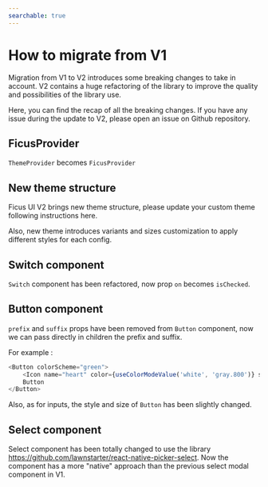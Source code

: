 ```yaml
---
searchable: true
---
```



# How to migrate from V1

Migration from V1 to V2 introduces some breaking changes to take in account.
V2 contains a huge refactoring of the library to improve the quality and possibilities of the library use.

Here, you can find the recap of all the breaking changes. If you have any issue during the update to V2, please open an issue on Github repository.

## FicusProvider

`ThemeProvider` becomes `FicusProvider`

## New theme structure

Ficus UI V2 brings new theme structure, please update your custom theme following instructions <Link href="/docs/customization">here</Link>.

Also, new theme introduces variants and sizes customization to apply different styles for each config.

## Switch component

`Switch` component has been refactored, now prop `on` becomes `isChecked`.

## Button component

`prefix` and `suffix` props have been removed from `Button` component, now we can pass directly in children the prefix and suffix.

For example :

```js
<Button colorScheme="green">
    <Icon name="heart" color={useColorModeValue('white', 'gray.800')} size="xl" mr="sm" />
    Button
</Button>
```

Also, as for inputs, the style and size of `Button` has been slightly changed.

## Select component

Select component has been totally changed to use the library https://github.com/lawnstarter/react-native-picker-select.
Now the component has a more "native" approach than the previous select modal component in V1.
